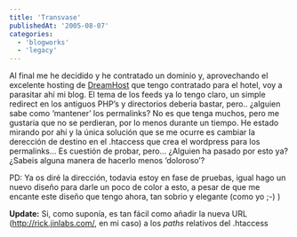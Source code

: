 ```yaml
---
title: 'Transvase'
publishedAt: '2005-08-07'
categories:
  - 'blogworks'
  - 'legacy'
---
```


Al final me he decidido y he contratado un dominio y, aprovechando el excelente hosting de [DreamHost](http://www.dreamhost.com/r.cgi?rickgc) que tengo contratado para el hotel, voy a parasitar ahí mi blog. El tema de los feeds ya lo tengo claro, un simple redirect en los antiguos PHP’s y directorios deberia bastar, pero.. ¿alguien sabe como ‘mantener’ los permalinks? No es que tenga muchos, pero me gustaria que no se perdieran, por lo menos durante un tiempo. He estado mirando por ahí y la única solución que se me ocurre es cambiar la derección de destino en el .htaccess que crea el wordpress para los permalinks… Es cuestión de probar, pero… ¿Alguien ha pasado por esto ya? ¿Sabeis alguna manera de hacerlo menos ‘doloroso’?

PD: Ya os diré la dirección, todavia estoy en fase de pruebas, igual hago un nuevo diseño para darle un poco de color a esto, a pesar de que me encante este diseño que tengo ahora, tan sobrio y elegante (como yo ;-) )

**Update:** Si, como suponía, es tan fácil como añadir la nueva URL (http://rick.jinlabs.com/, en mi caso) a los _paths_ relativos del .htaccess
